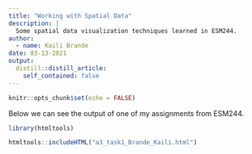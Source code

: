 ---
title: "Working with Spatial Data"
description: |
  Some spatial data visualization techniques learned in ESM244.
author:
  - name: Kaili Brande
date: 03-13-2021
output:
  distill::distill_article:
    self_contained: false
---


```{r setup, include=FALSE}
knitr::opts_chunk$set(echo = FALSE)
```

Below we can see the output of one of my assignments from ESM244. 

```{r}

library(htmltools)

htmltools::includeHTML("a3_task1_Brande_Kaili.html")

```



